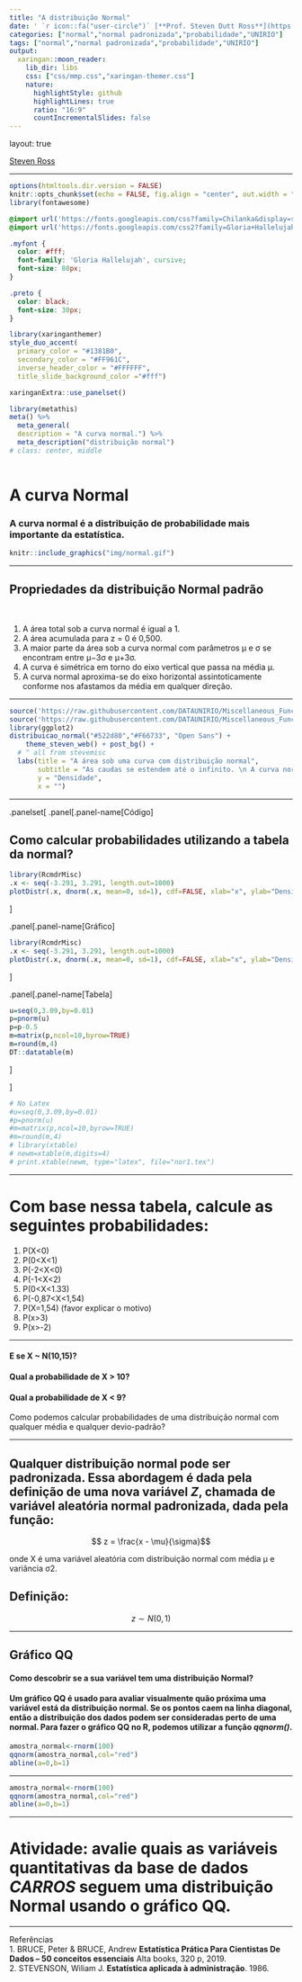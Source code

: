 ```yaml
---
title: "A distribuição Normal"
date: ' `r icon::fa("user-circle")` [**Prof. Steven Dutt Ross**](https://steven.metodosquantitativos.com/) <br><br> `r icon::fa("chalkboard-teacher")` [**Atividades**](https://atividades.metodosquantitativos.com/) <br> `r icon::fa("user-graduate")` [**Aulas**](https://aulas.metodosquantitativos.com/) <br> `r icon::fa("book-reader")` [**Livro**](https://livro.metodosquantitativos.com/docs/) <br>' 
categories: ["normal","normal padronizada","probabilidade","UNIRIO"]
tags: ["normal","normal padronizada","probabilidade","UNIRIO"]
output:
  xaringan::moon_reader:
    lib_dir: libs
    css: ["css/mmp.css","xaringan-themer.css"]
    nature:
      highlightStyle: github
      highlightLines: true
      ratio: "16:9"
      countIncrementalSlides: false
---
```

layout: true
  
<div class="my-footer"><span>

<a href="https://steven.metodosquantitativos.com/">Steven Ross</a> 

</span></div>

---

```r
options(htmltools.dir.version = FALSE)
knitr::opts_chunk$set(echo = FALSE, fig.align = "center", out.width = "60%")
library(fontawesome)
```


```css
@import url('https://fonts.googleapis.com/css?family=Chilanka&display=swap');
@import url('https://fonts.googleapis.com/css2?family=Gloria+Hallelujah&display=swap');

.myfont {
  color: #fff;
  font-family: 'Gloria Hallelujah', cursive;
  font-size: 80px;
}

.preto {
  color: black;
  font-size: 30px;
}

```


```r
library(xaringanthemer)
style_duo_accent(
  primary_color = "#1381B0",
  secondary_color = "#FF961C",
  inverse_header_color = "#FFFFFF",
  title_slide_background_color ="#fff")
```

```r
xaringanExtra::use_panelset()
```

```r
library(metathis)
meta() %>%
  meta_general(
  description = "A curva normal.") %>%
  meta_description("distribuição normal")
# class: center, middle
 
```

# A curva Normal

### A curva normal é a distribuição de probabilidade mais importante da estatística. 
```r
knitr::include_graphics("img/normal.gif")
```

---

## Propriedades da distribuição Normal padrão 

<br> 

1. A área total sob a curva normal é igual a 1.   
2. A área acumulada para z = 0 é 0,500.    
3. A maior parte da área sob a curva normal com parâmetros μ e σ se encontram entre μ−3σ e μ+3σ.   
4. A curva é simétrica em torno do eixo vertical que passa na média μ.  
5. A curva normal aproxima-se do eixo horizontal assintoticamente conforme nos afastamos da média em qualquer direção.  

---


```r
source('https://raw.githubusercontent.com/DATAUNIRIO/Miscellaneous_Functions_Rstats/master/theme_steven_web.R')
source('https://raw.githubusercontent.com/DATAUNIRIO/Miscellaneous_Functions_Rstats/master/distribuicao_normal.R')
library(ggplot2)
distribuicao_normal("#522d80","#F66733", "Open Sans") + 
    theme_steven_web() + post_bg() +
  # ^ all from stevemisc
  labs(title = "A área sob uma curva com distribuição normal",
       subtitle = "As caudas se estendem até o infinito. \n A curva normal aproxima-se do eixo horizontal assintoticamente \n conforme nos afastamos da média,  \n mas 95% de todos os valores possíveis estão dentro de \n cerca de 1,96 desvios de distância da média.",
       y = "Densidade",
       x = "")

```


---

.panelset[
.panel[.panel-name[Código]

## Como calcular probabilidades utilizando a tabela da normal?

```r

library(RcmdrMisc)  
.x <- seq(-3.291, 3.291, length.out=1000)    
plotDistr(.x, dnorm(.x, mean=0, sd=1), cdf=FALSE, xlab="x", ylab="Densidade",regions=list(c(0, 4)), col=c('#0080C0', '#BEBEBE'), legend=FALSE)  
```

]

.panel[.panel-name[Gráfico]

```r
library(RcmdrMisc)
.x <- seq(-3.291, 3.291, length.out=1000)  
plotDistr(.x, dnorm(.x, mean=0, sd=1), cdf=FALSE, xlab="x", ylab="Densidade",regions=list(c(0, 4)), col=c('#0080C0', '#BEBEBE'), legend=FALSE)
```

]

.panel[.panel-name[Tabela]

```r
u=seq(0,3.09,by=0.01)  
p=pnorm(u)  
p=p-0.5  
m=matrix(p,ncol=10,byrow=TRUE)  
m=round(m,4)  
DT::datatable(m)  
```

]

]


```r
# No Latex
#u=seq(0,3.09,by=0.01)
#p=pnorm(u)
#m=matrix(p,ncol=10,byrow=TRUE)
#m=round(m,4)
# library(xtable)
# newm=xtable(m,digits=4)
# print.xtable(newm, type="latex", file="nor1.tex")
```


---

# Com base nessa tabela, calcule as seguintes probabilidades:

1. P(X<0)  
2. P(0<X<1)   
3. P(-2<X<0)  
4. P(-1<X<2)   
5. P(0<X<1.33)
6. P(-0,87<X<1,54)
7. P(X=1,54) (favor explicar o motivo)
8. P(x>3)
9. P(x>-2)

---

#### E se X ~ N(10,15)?  
#### Qual a probabilidade de X > 10?  
#### Qual a probabilidade de X <  9?  
  
Como podemos calcular probabilidades de uma distribuição normal com qualquer média e qualquer devio-padrão?


---

## Qualquer distribuição normal pode ser padronizada. Essa abordagem é dada pela definição de uma nova variável *Z*, chamada de variável aleatória normal padronizada, dada pela função:

$$ z = \frac{x - \mu}{\sigma}$$

onde X é uma variável aleatória com distribuição normal com média μ e variância σ2.

## Definição: 

$$ z \sim N(0,1) $$

---


## Gráfico QQ

#### Como descobrir se a sua variável tem uma distribuição Normal?

#### Um gráfico QQ é usado para avaliar visualmente quão próxima uma variável está da distribuição normal. Se os pontos caem  na linha diagonal, então a distribuição dos dados podem ser consideradas perto de uma normal. Para fazer o gráfico QQ no R, podemos utilizar a função *qqnorm()*.

```r
amostra_normal<-rnorm(100)
qqnorm(amostra_normal,col="red")
abline(a=0,b=1)

```

---

```r
amostra_normal<-rnorm(100)
qqnorm(amostra_normal,col="red")
abline(a=0,b=1)

```

---

# Atividade: avalie quais as variáveis quantitativas da base de dados *CARROS* seguem uma distribuição Normal usando o gráfico QQ.

---


Referências    
1. BRUCE, Peter & BRUCE, Andrew **Estatística Prática Para Cientistas De Dados – 50 conceitos essenciais** Alta books, 320 p, 2019.   
2. STEVENSON, Wiliam J. **Estatística aplicada à administração**. 1986.   
<!--MILZ,Beatriz **Introdução ao pacote xaringan Criando apresentações com R**, 2019. Disponível em: https://beatrizmilz.github.io/IME-27-08-2019/-->